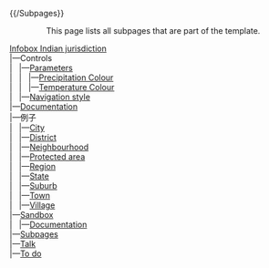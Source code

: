 {{{{BASEPAGENAME}}/Subpages}}<center><div style="{{{{BASEPAGENAME}}/nav-style}} width:80%;">
This page lists all subpages that are part of the {{tl|Infobox Indian jurisdiction}} template.
</div></center>

[[Template:Infobox Indian jurisdiction|Infobox Indian jurisdiction]]<br>
|&mdash;Controls<br>
|&nbsp;&nbsp;&nbsp;|&mdash;[[Template:Infobox Indian jurisdiction/Parameters|Parameters]]<br>
|&nbsp;&nbsp;&nbsp;|&nbsp;&nbsp;&nbsp;|&mdash;[[Template:Infobox Indian jurisdiction/Parameters/Precipitation Colour|Precipitation Colour]]<br>
|&nbsp;&nbsp;&nbsp;|&nbsp;&nbsp;&nbsp;|&mdash;[[Template:Infobox Indian jurisdiction/Parameters/Temperature Colour|Temperature Colour]]<br>
|&nbsp;&nbsp;&nbsp;|&mdash;[[Template:Infobox Indian jurisdiction/nav-style|Navigation style]]<br>
|&mdash;[[Template:Infobox Indian jurisdiction/doc|Documentation]]<br>
|&mdash;例子<br>
|&nbsp;&nbsp;&nbsp;|&mdash;[[Template:Infobox Indian jurisdiction/Examples/city|City]]<br>
|&nbsp;&nbsp;&nbsp;|&mdash;[[Template:Infobox Indian jurisdiction/Examples/district|District]]<br>
|&nbsp;&nbsp;&nbsp;|&mdash;[[Template:Infobox Indian jurisdiction/Examples/neighbourhood|Neighbourhood]]<br>
|&nbsp;&nbsp;&nbsp;|&mdash;[[Template:Infobox Indian jurisdiction/Examples/protected area|Protected area]]<br>
|&nbsp;&nbsp;&nbsp;|&mdash;[[Template:Infobox Indian jurisdiction/Examples/region|Region]]<br>
|&nbsp;&nbsp;&nbsp;|&mdash;[[Template:Infobox Indian jurisdiction/Examples/state|State]]<br>
|&nbsp;&nbsp;&nbsp;|&mdash;[[Template:Infobox Indian jurisdiction/Examples/suburb|Suburb]]<br>
|&nbsp;&nbsp;&nbsp;|&mdash;[[Template:Infobox Indian jurisdiction/Examples/town|Town]]<br>
|&nbsp;&nbsp;&nbsp;|&mdash;[[Template:Infobox Indian jurisdiction/Examples/village|Village]]<br>
|&mdash;[[Template:Infobox Indian jurisdiction/Sandbox|Sandbox]]<br>
|&nbsp;&nbsp;&nbsp;|&mdash;[[Template:Infobox Indian jurisdiction/Sandbox/doc|Documentation]]<br>
|&mdash;[[Template:Infobox Indian jurisdiction/Subpages|Subpages]]<br>
|&mdash;[[Template_talk:Infobox Indian jurisdiction|Talk]]<br>
|&mdash;[[Template talk:Infobox Indian jurisdiction/to do|To do]]<br>